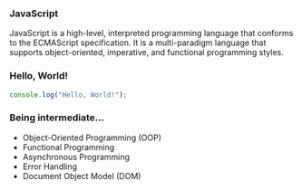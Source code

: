 
### JavaScript

JavaScript is a high-level, interpreted programming language that conforms to the ECMAScript specification. It is a
multi-paradigm language that supports object-oriented, imperative, and functional programming styles.

### Hello, World!

```javascript
console.log("Hello, World!");
```

### Being intermediate...

-   Object-Oriented Programming (OOP)
-   Functional Programming
-   Asynchronous Programming
-   Error Handling
-   Document Object Model (DOM)

<SoloLearn id={id} />
